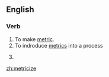 ==English==
===Verb===
{{en-verb|metriciz|es}}

#To make [[metric]].
#To indroduce [[metrics]] into a process
# {{poetry}} {{rfdef}}

[[zh:metricize]]